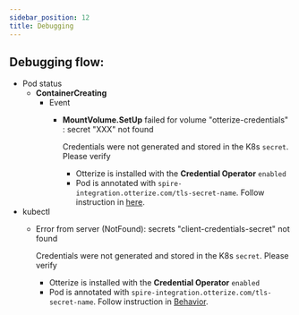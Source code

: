 ```yaml
---
sidebar_position: 12
title: Debugging
---
```


## Debugging flow:

- Pod status
  - **ContainerCreating**
    - Event
      - **MountVolume.SetUp** failed for volume "otterize-credentials" : secret "XXX" not found
      
          Credentials were not generated and stored in the K8s `secret`. Please verify
          - Otterize is installed with the **Credential Operator** `enabled`
          - Pod is annotated with `spire-integration.otterize.com/tls-secret-name`. Follow instruction in [here](/documentation/guides/k8s-mtls/#annotation-parameters).
- kubectl
  - Error from server (NotFound): secrets "client-credentials-secret" not found

    Credentials were not generated and stored in the K8s `secret`. Please verify
    - Otterize is installed with the **Credential Operator** `enabled`
    - Pod is annotated with `spire-integration.otterize.com/tls-secret-name`. Follow instruction in [Behavior](/documentation/credential-operator/behavior).